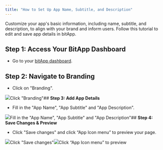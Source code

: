 ```yaml
---
title: "How to Set Up App Name, Subtitle, and Description"
---
```


Customize your app's basic information, including name, subtitle, and description, to align with your brand and inform users. Follow this tutorial to edit and save app details in bitApp.

## **Step 1: Access Your BitApp Dashboard**

* Go to your [bitApp dashboard](https://app.bitbybit.studio/bitapp/design).

## **Step 2: Navigate to Branding**

* Click on "Branding".

![](https://cdn.prod.website-files.com/659655f5b20d395a5c69efcf/66f231eff265ded09dbabe15_AD_4nXf1VzB8vo2G4rkhbVpeJdZ-9yc9cfJtaHN8iN6tp6CWywIFRIxqxL4eGw-kAPZ6614gkwBh8wGuMtr7XI-3st7BTM9zH-Vwje1oLT_FoWMrWgDH2daSUdpQUODDz4AGuOW2760ZLm5G606U2xPeFij71eZb.png)Click "Branding"## **Step 3: Add App Details**

* Fill in the "App Name", "App Subtitle" and "App Description".  


![](https://cdn.prod.website-files.com/659655f5b20d395a5c69efcf/66f232f972ac4224a27dbac1_AD_4nXekS9_Ogjpg3PhAfYg6EC4RP2zU_1czgimpD5AYUeGcpJiG1HOy8pVk4wJkBvxfh6Y98koH2l92MEiW2kyyp9ZMp1nD2QgpI2wIrrbt3GaYSc_Lw14i0If2myUcYOcRjBJoN-olxBORRrg26zXmVt_PNaE.png)Fill in the "App Name", "App Subtitle" and "App Description"## **Step 4: Save Changes & Preview**

* Click "Save changes" and click “App Icon menu” to preview your page.  


![](https://cdn.prod.website-files.com/659655f5b20d395a5c69efcf/66f231efabea599a40ac5596_AD_4nXfLJ87bZe70KGa9yT-1qbICL56XtTjYCRCRB4TsWa-77Q_SAV3OqPA67GUX1eqTqu1is_tnMBmTVfBc59lntlrSYBEXoI7f8SIn2AadmkxJ073N0634QZhu-5y7ITdjotFRhxKMzqezsY_uSxw78KNAul05.png)Click "Save changes"![](https://cdn.prod.website-files.com/659655f5b20d395a5c69efcf/66f232f96083657a11bea0c4_AD_4nXcxYjuqxz3JfnxkUIP-nXLGDnbF1eIE2KkbNQxGnuVigp6DOoI0jFVEwFKfqAJydmH7ArxcxGV39N3l0nfPQ53YvUAsIrFpv_YNYCwseuhOO-X6QzG0p0MISBr4M0xSbhlZWtjsMDyMNpn9qnR8uWbAtkJc.png)Click “App Icon menu” to preview
